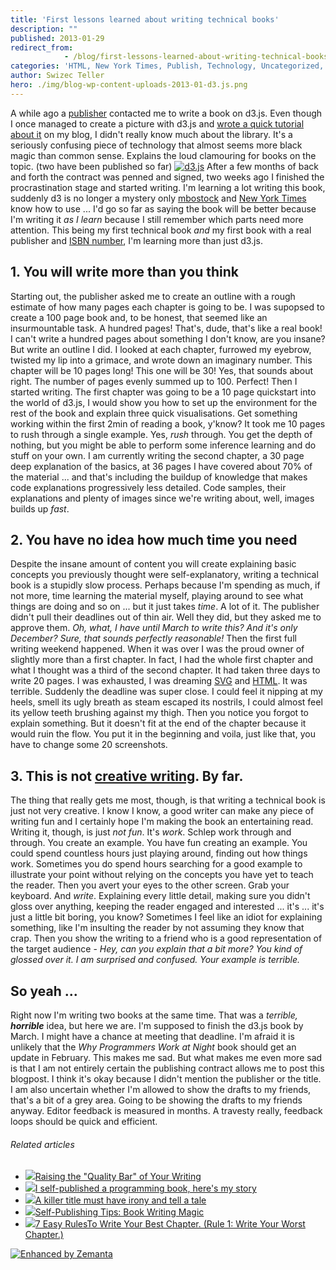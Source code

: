 ```yaml
---
title: 'First lessons learned about writing technical books'
description: ""
published: 2013-01-29
redirect_from: 
            - /blog/first-lessons-learned-about-writing-technical-books/swizec/5912
categories: 'HTML, New York Times, Publish, Technology, Uncategorized, Writers Resources'
author: Swizec Teller
hero: ./img/blog-wp-content-uploads-2013-01-d3.js.png
---
```

A while ago a [publisher](http://en.wikipedia.org/wiki/Publishing "Publishing") contacted me to write a book on d3.js. Even though I once managed to create a picture with d3.js and [wrote a quick tutorial about it](http://swizec.com/blog/quick-scatterplot-tutorial-for-d3-js/swizec/5337) on my blog, I didn't really know much about the library. It's a seriously confusing piece of technology that almost seems more black magic than common sense. Explains the loud clamouring for books on the topic. (two have been published so far) [![d3.js](http://swizec.com/blog/wp-content/uploads/2013/01/d3.js.png "d3.js")](./img/blog-wp-content-uploads-2013-01-d3.js.png) After a few months of back and forth the contract was penned and signed, two weeks ago I finished the procrastination stage and started writing. I'm learning a lot writing this book, suddenly d3 is no longer a mystery only [mbostock](https://twitter.com/mbostock) and [New York Times](http://www.newyorktimes.com "New York Times") know how to use ... I'd go so far as saying the book will be better because I'm writing it _as I learn_ because I still remember which parts need more attention. This being my first technical book _and_ my first book with a real publisher and [ISBN number](http://en.wikipedia.org/wiki/International_Standard_Book_Number "International Standard Book Number"), I'm learning more than just d3.js.

## 1. You will write more than you think

Starting out, the publisher asked me to create an outline with a rough estimate of how many pages each chapter is going to be. I was supopsed to create a 100 page book and, to be honest, that seemed like an insurmountable task. A hundred pages! That's, dude, that's like a real book! I can't write a hundred pages about something I don't know, are you insane? But write an outline I did. I looked at each chapter, furrowed my eyebrow, twisted my lip into a grimace, and wrote down an imaginary number. This chapter will be 10 pages long! This one will be 30! Yes, that sounds about right. The number of pages evenly summed up to 100. Perfect! Then I started writing. The first chapter was going to be a 10 page quickstart into the world of d3.js, I would show you how to set up the environment for the rest of the book and explain three quick visualisations. Get something working within the first 2min of reading a book, y'know? It took me 10 pages to rush through a single example. Yes, _rush_ through. You get the depth of nothing, but you might be able to perform some inference learning and do stuff on your own. I am currently writing the second chapter, a 30 page deep explanation of the basics, at 36 pages I have covered about 70% of the material ... and that's including the buildup of knowledge that makes code explanations progressively less detailed. Code samples, their explanations and plenty of images since we're writing about, well, images builds up _fast_.

## 2. You have no idea how much time you need

Despite the insane amount of content you will create explaining basic concepts you previously thought were self-explanatory, writing a technical book is a stupidly slow process. Perhaps because I'm spending as much, if not more, time learning the material myself, playing around to see what things are doing and so on ... but it just takes _time_. A lot of it. The publisher didn't pull their deadlines out of thin air. Well they did, but they asked me to approve them. _Oh, what, I have until March to write this? And it's only December? Sure, that sounds perfectly reasonable!_ Then the first full writing weekend happened. When it was over I was the proud owner of slightly more than a first chapter. In fact, I had the whole first chapter and what I thought was a third of the second chapter. It had taken three days to write 20 pages. I was exhausted, I was dreaming [SVG](http://www.w3.org/Graphics/SVG/ "Scalable Vector Graphics") and [HTML](http://en.wikipedia.org/wiki/HTML "HTML"). It was terrible. Suddenly the deadline was super close. I could feel it nipping at my heels, smell its ugly breath as steam escaped its nostrils, I could almost feel its yellow teeth brushing against my thigh. Then you notice you forgot to explain something. But it doesn't fit at the end of the chapter because it would ruin the flow. You put it in the beginning and voila, just like that, you have to change some 20 screenshots.

## 3. This is not [creative writing](http://en.wikipedia.org/wiki/Creative_writing "Creative writing"). By far.

The thing that really gets me most, though, is that writing a technical book is just not very creative. I know I know, a good writer can make any piece of writing fun and I certainly hope I'm making the book an entertaining read. Writing it, though, is just _not fun_. It's _work_. Schlep work through and through. You create an example. You have fun creating an example. You could spend countless hours just playing around, finding out how things work. Sometimes you do spend hours searching for a good example to illustrate your point without relying on the concepts you have yet to teach the reader. Then you avert your eyes to the other screen. Grab your keyboard. And _write_. Explaining every little detail, making sure you didn't gloss over anything, keeping the reader engaged and interested ... it's ... it's just a little bit boring, you know? Sometimes I feel like an idiot for explaining something, like I'm insulting the reader by not assuming they know that crap. Then you show the writing to a friend who is a good representation of the target audience - _Hey, can you explain that a bit more? You kind of glossed over it. I am surprised and confused. Your example is terrible._

## So yeah ...

Right now I'm writing two books at the same time. That was a _terrible,_ **_horrible_** idea, but here we are. I'm supposed to finish the d3.js book by March. I might have a chance at meeting that deadline. I'm afraid it is unlikely that the _Why Programmers Work at Night_ book should get an update in February. This makes me sad. But what makes me even more sad is that I am not entirely certain the publishing contract allows me to post this blogpost. I think it's okay because I didn't mention the publisher or the title. I am also uncertain whether I'm allowed to show the drafts to my friends, that's a bit of a grey area. Going to be showing the drafts to my friends anyway. Editor feedback is measured in months. A travesty really, feedback loops should be quick and efficient.

###### Related articles

- [![](http://i.zemanta.com/141301257_80_80.jpg)](http://juliecatherinevigna.wordpress.com/2013/01/28/raising-the-quality-bar-of-your-writing/)[Raising the "Quality Bar" of Your Writing](http://juliecatherinevigna.wordpress.com/2013/01/28/raising-the-quality-bar-of-your-writing/)
- [![](http://i.zemanta.com/141186200_80_80.jpg)](http://blog.filipekberg.se/2012/08/27/self-publishing-a-book-part-1-where-it-all-began/)[I self-published a programming book, here's my story](http://blog.filipekberg.se/2012/08/27/self-publishing-a-book-part-1-where-it-all-began/)
- [![](http://i.zemanta.com/141205738_80_80.jpg)](http://onewildword.com/2013/01/28/a-killer-title-must-have-irony-and-tell-a-tale/)[A killer title must have irony and tell a tale](http://onewildword.com/2013/01/28/a-killer-title-must-have-irony-and-tell-a-tale/)
- [![](http://i.zemanta.com/140459854_80_80.jpg)](http://selfpubbooks.wordpress.com/2013/01/25/self-publishing-tips-book-writing-magic/)[Self-Publishing Tips: Book Writing Magic](http://selfpubbooks.wordpress.com/2013/01/25/self-publishing-tips-book-writing-magic/)
- [![](http://i.zemanta.com/140554497_80_80.jpg)](http://thebestchapter.com/2013/01/25/7-easy-rulesto-write-your-best-chapter-rule-1-write-your-worst-chapter/)[7 Easy RulesTo Write Your Best Chapter. (Rule 1: Write Your Worst Chapter.)](http://thebestchapter.com/2013/01/25/7-easy-rulesto-write-your-best-chapter-rule-1-write-your-worst-chapter/)

[![Enhanced by Zemanta](http://img.zemanta.com/zemified_e.png?x-id=e5c8819e-f7af-4cd1-8948-31975e15d066)](http://www.zemanta.com/?px "Enhanced by Zemanta")